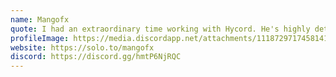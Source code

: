 ---
name: Mangofx
quote: I had an extraordinary time working with Hycord. He's highly detailed, dedicated to the work assigned, and completes it before deadlines. He's also a great person to talk to! I strongly recommend them.
profileImage: https://media.discordapp.net/attachments/1118729717458141224/1123740215987679353/MangoPB.png  
website: https://solo.to/mangofx
discord: https://discord.gg/hmtP6NjRQC
---
